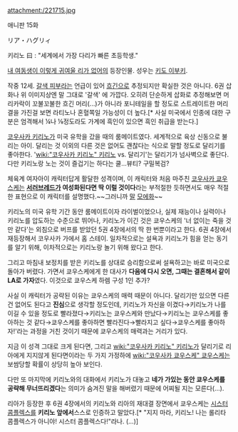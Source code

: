 attachment:/221715.jpg

애니판 15화

リア・ハグリィ

키리노 曰 : "세계에서 가장 다리가 빠른 초등학생."

[[내 여동생이 이렇게 귀여울 리가 없어]]의 등장인물. 성우는 [[키도 이부키]].

작중 12세. [[갈색 피부]]라는 언급이 있어 [[흐긴]]으로 추정되지만 확실한 것은 아니다. 6권 삽화나 위 이미지상엔 말 그대로 '갈색' 에 가깝다. 오히려 단순하게 삽화로 추정해보면 머리카락이 꼬불꼬불한 흐긴 머리(...)가 아니라 포니테일을 할 정도로 스트레이트한 머리결을 가진걸 보면 라티노나 혼혈쪽일 가능성이 더 높다.[* 사실 미국에서 인종에 대한 구분은 엄격해서 ¼나 ⅛정도라도 가계에 흑인이 있으면 흑인 취급을 받는다.] 

[[코우사카 키리노]]가 미국 유학을 갔을 때의 룸메이트였다. 세계적으로 육상 신동으로 불리는 아이. 달리는 것 이외의 다른 것은 없어도 괜찮다는 식으로 말할 정도로 달리기를 좋아한다. '[[wiki:"코우사카 키리노" 키리노]] vs. 달리기'는 달리기가 넘사벽으로 좋단다. 다만 키리노랑 노는 것이 즐겁기는 하다는 쿨...뷰티? 구밀복검?

체육계 여자아이 캐릭터답게 활달한 성격이며, 이 캐릭터와 처음 마주친 [[코우사카 쿄우스케]]는 '''[[서러브레드]]가 여성화된다면 딱 이럴 것이다'''라는 부적절한 듯하면서도 매우 적절한 표현으로 이 캐릭터를 설명했다.~~그러니까 [[말]] [[모에화]]~~

키리노의 미국 유학 기간 동안 룸메이트이자 라이벌이었으나, 실제 재능이나 실력이나 키리노를 압도하는 수준으로 뛰어나, 키리노가 이긴 것은 쿄우스케의 '너 없이는 죽을 것만 같다'는 외침으로 버프를 받았던 5권 4장에서의 딱 한 번뿐이라고 한다.
6권 4장에서 재등장해서 코우사카 가에서 홈 스테이. 일차적으로는 설욕과 키리노가 힘을 얻는 동기를 알기 위해, 이차적으로는 키리노랑 놀기 위해 왔다고 한다. 

그리고 마침내 보정치를 받은 키리노를 상대로 승리함으로써 설욕하고는 바로 미국으로 돌아가 버렸다. 가면서 쿄우스케에게 한 대사가 '''다음에 다시 오면, 그때는 결혼해서 같이 LA로 가자'''였다. 이것으로 쿄우스케 하렘 구성 1인 추가?

사실 이 캐릭터가 공략된 이유는 쿄우스케의 매력 때문이 아니다. 달리기만 있으면 다른 건 없어도 된다고 '''진심'''으로 생각할 정도인데, 키리노가 자신을 이겼다→키리노가 나를 이길 수 있을 정도로 빨라졌다→키리노는 쿄우스케와 만났다→키리노는 쿄우스케를 좋아하는 것 같다→쿄우스케를 좋아하면 빨라진다→빨라지고 싶다→쿄우스케를 좋아하자!'라는 과정을 거친 것이기 때문에 쿄우스케의 매력과는 거리가 있다.

지금 이 성격 그대로 크게 된다면, 그리고 [[wiki:"코우사카 키리노" 키리노]]가 달리기로 리아에게 지지않게 된다면이라는 두 가지 가정하에 [[wiki:"코우사카 쿄우스케" 쿄우스케]]는 보쌈당할 확률이 상당히 높아 보인다.

다만 또 마지막에 키리노와의 대화에서 키리노가 대놓고 '''네가 가있는 동안 쿄우스케를 공략해 무너뜨리겠다'''는 의미가 숨겨진 말을 해버렸기 때문에 어찌될 지는 모른다(...).

리아가 등장한 후 6권 4장에서의 키리노와 리아의 재대결 장면에서 쿄우스케는 [[시스터 콤플렉스]]를 ''' 키리노 앞에서'''스스로 인증하고 말았다.[* "지지 마라, 키리노! 나는 롤리타 콤플렉스가 아니야! 시스터 콤플렉스다!"라나. (...)]
